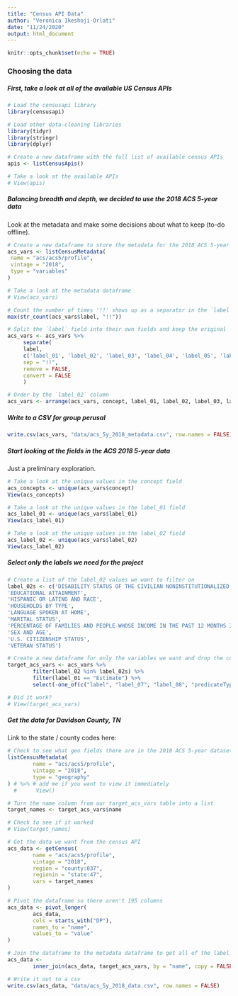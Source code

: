 ```yaml
---
title: "Census API Data"
author: "Veronica Ikeshoji-Orlati"
date: "11/24/2020"
output: html_document
---
```


```r
knitr::opts_chunk$set(echo = TRUE)
```
### Choosing the data  

##### First, take a look at all of the available US Census APIs
``` r
# Load the censusapi library
library(censusapi)

# Load other data-cleaning libraries
library(tidyr)
library(stringr)
library(dplyr)

# Create a new dataframe with the full list of available census APIs
apis <- listCensusApis()

# Take a look at the available APIs
# View(apis)
```

##### Balancing breadth and depth, we decided to use the 2018 ACS 5-year data  
Look at the metadata and make some decisions about what to keep (to-do offline).
``` r
# Create a new dataframe to store the metadata for the 2018 ACS 5-year dataset
acs_vars <- listCensusMetadata(
 name = "acs/acs5/profile",
 vintage = "2018",
 type = "variables"
)

# Take a look at the metadata dataframe
# View(acs_vars)

# Count the number of times '!!' shows up as a separator in the `label` field
max(str_count(acs_vars$label, "!!"))

# Split the `label` field into their own fields and keep the original `label` field
acs_vars <- acs_vars %>%
     separate(
     label,
     c('label_01', 'label_02', 'label_03', 'label_04', 'label_05', 'label_06', 'label_07', 'label_08'),
     sep = "!!",
     remove = FALSE,
     convert = FALSE
     )

# Order by the `label_02` column
acs_vars <- arrange(acs_vars, concept, label_01, label_02, label_03, label_04, label_05, label_06, label_07, label_08)
```

##### Write to a CSV for group perusal

``` r
write.csv(acs_vars, "data/acs_5y_2018_metadata.csv", row.names = FALSE)
```

##### Start looking at the fields in the ACS 2018 5-year data

Just a preliminary exploration.
``` r
# Take a look at the unique values in the concept field
acs_concepts <- unique(acs_vars$concept)
View(acs_concepts)

# Take a look at the unique values in the label_01 field
acs_label_01 <- unique(acs_vars$label_01)
View(acs_label_01)

# Take a look at the unique values in the label_02 field
acs_label_02 <- unique(acs_vars$label_02)
View(acs_label_02)
```

##### Select only the labels we need for the project

``` r
# Create a list of the label_02 values we want to filter on
label_02s <- c('DISABILITY STATUS OF THE CIVILIAN NONINSTITUTIONALIZED POPULATION',
'EDUCATIONAL ATTAINMENT',
'HISPANIC OR LATINO AND RACE',
'HOUSEHOLDS BY TYPE',
'LANGUAGE SPOKEN AT HOME',
'MARITAL STATUS',
'PERCENTAGE OF FAMILIES AND PEOPLE WHOSE INCOME IN THE PAST 12 MONTHS IS BELOW THE POVERTY LEVEL',
'SEX AND AGE',
'U.S. CITIZENSHIP STATUS',
'VETERAN STATUS')

# Create a new dataframe for only the variables we want and drop the columns we won't need
target_acs_vars <- acs_vars %>% 
        filter(label_02 %in% label_02s) %>% 
        filter(label_01 == "Estimate") %>% 
        select(-one_of(c("label", "label_07", "label_08", "predicateType", "group", "limit", "attributes", "required")))

# Did it work?
# View(target_acs_vars)
```

##### Get the data for Davidson County, TN

Link to the state / county codes here:
``` r

# Check to see what geo fields there are in the 2018 ACS 5-year dataset
listCensusMetadata(
        name = "acs/acs5/profile",
        vintage = "2018",
        type = "geography"
) # %>% # add me if you want to view it immediately
  #      View()

# Turn the name column from our target_acs_vars table into a list
target_names <- target_acs_vars$name

# Check to see if it worked
# View(target_names)

# Get the data we want from the census API
acs_data <- getCensus(
        name = "acs/acs5/profile",
        vintage = "2018",
        region = "county:037",
        regionin = "state:47",
        vars = target_names
)

# Pivot the dataframe so there aren't 195 columns
acs_data <- pivot_longer(
        acs_data,
        cols = starts_with("DP"),
        names_to = "name",
        values_to = "value"
)

# Join the dataframe to the metadata dataframe to get all of the label information
acs_data <-
        inner_join(acs_data, target_acs_vars, by = "name", copy = FALSE)

# Write it out to a csv
write.csv(acs_data, "data/acs_5y_2018_data.csv", row.names = FALSE)
```


